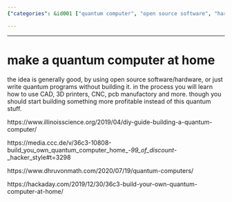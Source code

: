 ```yaml
---
{"categories": &id001 ["quantum computer", "open source software", "hardware project", "CAD", "3D printing", "PCB manufacturing", "profitable project"], "category": "Quantum Computing", "date": "2022-12-10 08:15:03", "description": "This article explores the idea of building a quantum computer at home using open-source software and hardware, along with skills such as CAD, 3D printing, and PCB manufacturing. However, it encourages readers to consider alternative projects with more potential for profit.", "tags": *id001, "title": "make a quantum computer at home"}

---
```


------

# make a quantum computer at home

the idea is generally good, by using open source software/hardware, or just write quantum programs without building it. in the process you will learn how to use CAD, 3D printers, CNC, pcb manufactory and more. though you should start building something more profitable instead of this quantum stuff.

https://www.illinoisscience.org/2019/04/diy-guide-building-a-quantum-computer/
 
https://media.ccc.de/v/36c3-10808-build_you_own_quantum_computer_home_-_99_of_discount_-_hacker_style#t=3298
 
https://www.dhruvonmath.com/2020/07/19/quantum-computers/
 
https://hackaday.com/2019/12/30/36c3-build-your-own-quantum-computer-at-home/

